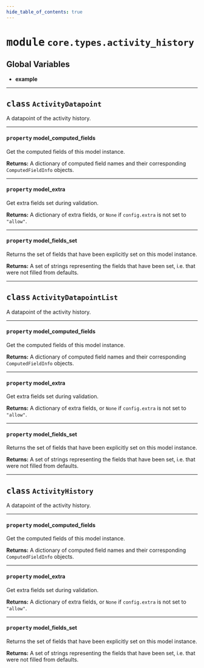 ```yaml
---
hide_table_of_contents: true
---
```


<!-- markdownlint-disable -->

# <kbd>module</kbd> `core.types.activity_history`




**Global Variables**
---------------
- **example**


---

## <kbd>class</kbd> `ActivityDatapoint`
A datapoint of the activity history. 


---

#### <kbd>property</kbd> model_computed_fields

Get the computed fields of this model instance. 



**Returns:**
  A dictionary of computed field names and their corresponding `ComputedFieldInfo` objects. 

---

#### <kbd>property</kbd> model_extra

Get extra fields set during validation. 



**Returns:**
  A dictionary of extra fields, or `None` if `config.extra` is not set to `"allow"`. 

---

#### <kbd>property</kbd> model_fields_set

Returns the set of fields that have been explicitly set on this model instance. 



**Returns:**
  A set of strings representing the fields that have been set,  i.e. that were not filled from defaults. 




---

## <kbd>class</kbd> `ActivityDatapointList`
A datapoint of the activity history. 


---

#### <kbd>property</kbd> model_computed_fields

Get the computed fields of this model instance. 



**Returns:**
  A dictionary of computed field names and their corresponding `ComputedFieldInfo` objects. 

---

#### <kbd>property</kbd> model_extra

Get extra fields set during validation. 



**Returns:**
  A dictionary of extra fields, or `None` if `config.extra` is not set to `"allow"`. 

---

#### <kbd>property</kbd> model_fields_set

Returns the set of fields that have been explicitly set on this model instance. 



**Returns:**
  A set of strings representing the fields that have been set,  i.e. that were not filled from defaults. 




---

## <kbd>class</kbd> `ActivityHistory`
A datapoint of the activity history. 


---

#### <kbd>property</kbd> model_computed_fields

Get the computed fields of this model instance. 



**Returns:**
  A dictionary of computed field names and their corresponding `ComputedFieldInfo` objects. 

---

#### <kbd>property</kbd> model_extra

Get extra fields set during validation. 



**Returns:**
  A dictionary of extra fields, or `None` if `config.extra` is not set to `"allow"`. 

---

#### <kbd>property</kbd> model_fields_set

Returns the set of fields that have been explicitly set on this model instance. 



**Returns:**
  A set of strings representing the fields that have been set,  i.e. that were not filled from defaults. 




